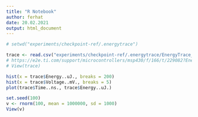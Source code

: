 ```yaml
---
title: "R Notebook"
author: ferhat
date: 20.02.2021
output: html_document
---
```



```r
# setwd("experiments/checkpoint-ref/.energytrace")

trace <- read.csv("experiments/checkpoint-ref/.energytrace/EnergyTrace_D_2021_02_20_134317.csv")
# https://e2e.ti.com/support/microcontrollers/msp430/f/166/t/229082?Energy-Per-CPU-cycle
# View(trace)

hist(x = trace$Energy..uJ., breaks = 200)
hist(x = trace$Voltage..mV., breaks = 5)
plot(trace$Time..ns., trace$Energy..uJ.)

set.seed(100)
v <- rnorm(100, mean = 1000000, sd = 1000)
View(v)
```